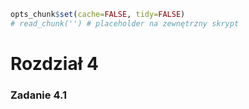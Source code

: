 ```r
opts_chunk$set(cache=FALSE, tidy=FALSE)
# read_chunk('') # placeholder na zewnętrzny skrypt
```

Rozdział 4
========================================================

### Zadanie 4.1

